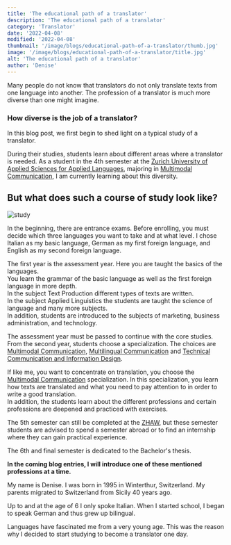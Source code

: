 ```yaml
---
title: 'The educational path of a translator'
description: 'The educational path of a translator'
category: 'Translator'
date: '2022-04-08'
modified: '2022-04-08'
thumbnail: '/image/blogs/educational-path-of-a-translator/thumb.jpg'
image: '/image/blogs/educational-path-of-a-translator/title.jpg'
alt: 'The educational path of a translator'
author: 'Denise'
---
```


Many people do not know that translators do not only translate texts from one language into another.
The profession of a translator is much more diverse than one might imagine.

### How diverse is the job of a translator?

In this blog post, we first begin to shed light on a typical study of a translator.

During their studies, students learn about different areas where a translator is needed. As a student in the 4th semester at the [Zurich University of Applied Sciences for Applied Languages](https://www.zhaw.ch/en/linguistics/study/ba-in-applied-languages/), majoring in [Multimodal Communication](https://www.zhaw.ch/en/linguistics/study/ba-in-applied-languages/specialisations/#c92336), I am currently learning about this diversity.

## But what does such a course of study look like?

![study](/image/blogs/educational-path-of-a-translator/study.jpg)

In the beginning, there are entrance exams. Before enrolling, you must decide which three languages you want to take and at what level. I chose Italian as my basic language, German as my first foreign language, and English as my second foreign language.

The first year is the assessment year. Here you are taught the basics of the languages.<br />You learn the grammar of the basic language as well as the first foreign language in more depth.<br />In the subject Text Production different types of texts are written.<br />In the subject Applied Linguistics the students are taught the science of language and many more subjects.<br />In addition, students are introduced to the subjects of marketing, business administration, and technology.

The assessment year must be passed to continue with the core studies.
From the second year, students choose a specialization.
The choices are [Multimodal Communication](https://www.zhaw.ch/en/linguistics/study/ba-in-applied-languages/specialisations/#c92336), [Multilingual Communication](https://www.zhaw.ch/en/linguistics/study/ba-in-applied-languages/specialisations/#c92335) and [Technical Communication and Information Design](https://www.zhaw.ch/en/linguistics/study/ba-in-applied-languages/specialisations/#c92337).

If like me, you want to concentrate on translation, you choose the [Multimodal Communication](https://www.zhaw.ch/en/linguistics/study/ba-in-applied-languages/specialisations/#c92336) specialization.
In this specialization, you learn how texts are translated and what you need to pay attention to in order to write a good translation.<br/>In addition, the students learn about the different professions and certain professions are deepened and practiced with exercises.

The 5th semester can still be completed at the [ZHAW](https://www.zhaw.ch), but these semester students are advised to spend a semester abroad or to find an internship where they can gain practical experience.

The 6th and final semester is dedicated to the Bachelor's thesis.

**In the coming blog entries, I will introduce one of these mentioned professions at a time.**
<br />

<Hint title="About me" color="orange">
  <p>
    My name is Denise. I was born in 1995 in Winterthur, Switzerland.
    My parents migrated to Switzerland from Sicily 40 years ago.
  </p>
  <p>
    Up to and at the age of 6 I only spoke Italian.
    When I started school, I began to speak German and thus grew up bilingual.
  </p>
  <p>
    Languages have fascinated me from a very young age.
    This was the reason why I decided to start studying to become a translator one day.
  </p>
</Hint>
